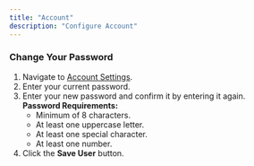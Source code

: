 ```yaml
---
title: "Account"
description: "Configure Account"
---
```


### Change Your Password

1. Navigate to [Account Settings](https://covulor.dev.plexicus.com/settings#account).
2. Enter your current password.
3. Enter your new password and confirm it by entering it again.  
   **Password Requirements:**
   - Minimum of 8 characters.
   - At least one uppercase letter.
   - At least one special character.
   - At least one number.
4. Click the **Save User** button.
